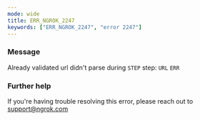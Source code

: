 ```yaml
---
mode: wide
title: ERR_NGROK_2247
keywords: ["ERR_NGROK_2247", "error 2247"]
---
```


### Message

Already validated url didn't parse during `STEP` step: `URL` `ERR`

### Further help

If you're having trouble resolving this error, please reach out to [support@ngrok.com](mailto:support@ngrok.com?subject=Help%20with%20ERR_NGROK_2247)
